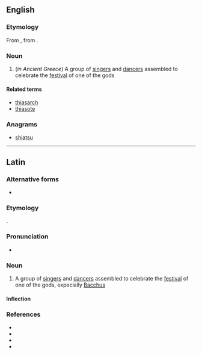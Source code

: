==English==

===Etymology===
From {{etyl|la|en}}, from {{der|en|grc|θίασος}}.

===Noun===
{{en-noun|thiasi}}

# (''in Ancient Greece'') A group of [[singer]]s and [[dancer]]s assembled to celebrate the [[festival]] of one of the gods

====Related terms====
* [[thiasarch]]
* [[thiasote]]

===Anagrams===
* [[shiatsu#English|shiatsu]]

----

==Latin==

===Alternative forms===
* {{alter|la|thyasus}}

===Etymology===
{{bor|la|grc|θῐ́ᾰσος}}.

===Pronunciation===
* {{la-IPA}}

===Noun===
{{la-noun|thiasus||thiasī|m|second}}

# A group of [[singer]]s and [[dancer]]s assembled to celebrate the [[festival]] of one of the gods, expecially [[Bacchus]]

====Inflection====
{{la-decl-2nd|thias}}

===References===
* {{R:L&S}}
* {{R:Elementary Lewis}}
* {{R:Gaffiot}}
* {{R:Peck}}